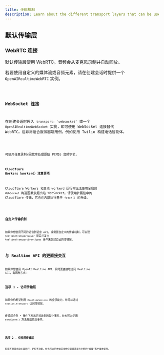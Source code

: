 ```yaml
---
title: 传输机制
description: Learn about the different transport layers that can be used with Realtime Agents.
---
```




## 默认传输层

### WebRTC 连接

默认传输层使用 WebRTC。音频会从麦克风录制并自动回放。

若要使用自定义的媒体流或音频元素，请在创建会话时提供一个 `OpenAIRealtimeWebRTC` 实例。

<Code lang="typescript" code={customWebRTCTransportExample} />

### WebSocket 连接

在创建会话时传入 `transport: 'websocket'` 或一个 `OpenAIRealtimeWebSocket` 实例，即可使用 WebSocket 连接替代 WebRTC。这非常适合服务器端用例，例如使用 Twilio 构建电话智能体。

<Code lang="typescript" code={websocketSessionExample} />

可使用任意录制/回放库处理原始 PCM16 音频字节。

#### Cloudflare Workers（workerd）注意事项

Cloudflare Workers 和其他 workerd 运行时无法使用全局的 `WebSocket` 构造函数发起出站 WebSocket。请使用扩展包中的 Cloudflare 传输，它会在内部执行基于 `fetch()` 的升级。

<Code lang="typescript" code={cloudflareTransportExample} />

### 自定义传输机制

如果你想使用不同的语音到语音 API，或需要自定义的传输机制，可实现 `RealtimeTransportLayer` 接口并发出 `RealtimeTransportEventTypes` 事件来创建自己的传输层。

## 与 Realtime API 的更直接交互

如果你想使用 OpenAI Realtime API，同时更直接地访问 Realtime API，有两种方式：

### 选项 1 - 访问传输层

如果你仍希望利用 `RealtimeSession` 的全部能力，你可以通过 `session.transport` 访问传输层。

传输层会在 `*` 事件下发出它接收到的每个事件，你也可以使用 `sendEvent()` 方法发送原始事件。

<Code lang="typescript" code={transportEventsExample} />

### 选项 2 — 仅使用传输层

如果不需要自动工具执行、护栏等功能，你也可以把传输层当作仅管理连接与中断的“轻量”客户端来使用。

<Code lang="typescript" code={thinClientExample} />
